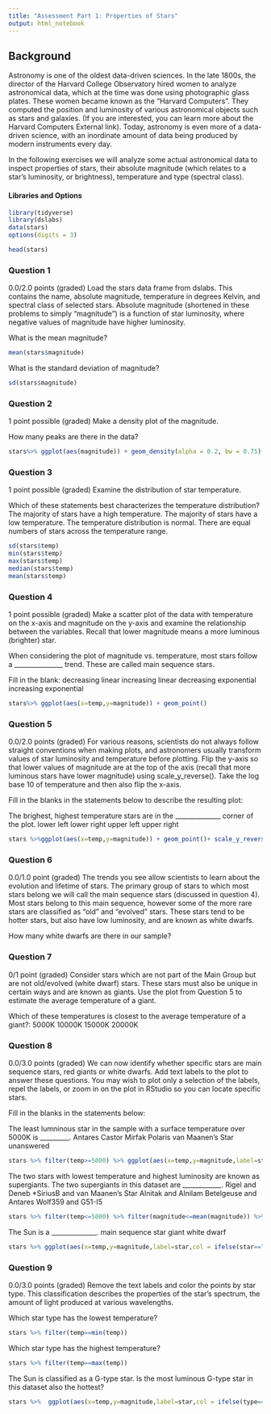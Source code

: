 ```yaml
---
title: "Assessment Part 1: Properties of Stars"
output: html_notebook
---
```


## Background
Astronomy is one of the oldest data-driven sciences. In the late 1800s, the director of the Harvard College Observatory hired women to analyze astronomical data, which at the time was done using photographic glass plates. These women became known as the “Harvard Computers”. They computed the position and luminosity of various astronomical objects such as stars and galaxies. (If you are interested, you can learn more about the Harvard Computers External link). Today, astronomy is even more of a data-driven science, with an inordinate amount of data being produced by modern instruments every day.

In the following exercises we will analyze some actual astronomical data to inspect properties of stars, their absolute magnitude (which relates to a star's luminosity, or brightness), temperature and type (spectral class).

#### Libraries and Options

```r
library(tidyverse)
library(dslabs)
data(stars)
options(digits = 3) 
```

```r
head(stars)
```

### Question 1
0.0/2.0 points (graded)
Load the stars data frame from dslabs. This contains the name, absolute magnitude, temperature in degrees Kelvin, and spectral class of selected stars. Absolute magnitude (shortened in these problems to simply "magnitude") is a function of star luminosity, where negative values of magnitude have higher luminosity.

What is the mean magnitude?


```r
mean(stars$magnitude)
```
What is the standard deviation of magnitude?
```r
sd(stars$magnitude)
```


### Question 2
1 point possible (graded)
Make a density plot of the magnitude.

How many peaks are there in the data?

```r
stars%>% ggplot(aes(magnitude)) + geom_density(alpha = 0.2, bw = 0.75)
```


### Question 3
1 point possible (graded)
Examine the distribution of star temperature.

Which of these statements best characterizes the temperature distribution?
The majority of stars have a high temperature.
The majority of stars have a low temperature.
The temperature distribution is normal.
There are equal numbers of stars across the temperature range.

```r
sd(stars$temp)
min(stars$temp)
max(stars$temp)
median(stars$temp)
mean(stars$temp)
```
### Question 4
1 point possible (graded)
Make a scatter plot of the data with temperature on the x-axis and magnitude on the y-axis and examine the relationship between the variables. Recall that lower magnitude means a more luminous (brighter) star.

When considering the plot of magnitude vs. temperature, most stars follow a _______________ trend. These are called main sequence stars.

Fill in the blank:
decreasing linear
increasing linear
decreasing exponential
increasing exponential



```r
stars%>% ggplot(aes(x=temp,y=magnitude)) + geom_point()
```

### Question 5
0.0/2.0 points (graded)
For various reasons, scientists do not always follow straight conventions when making plots, and astronomers usually transform values of star luminosity and temperature before plotting. Flip the y-axis so that lower values of magnitude are at the top of the axis (recall that more luminous stars have lower magnitude) using scale_y_reverse(). Take the log base 10 of temperature and then also flip the x-axis.

Fill in the blanks in the statements below to describe the resulting plot:

The brighest, highest temperature stars are in the ______________ corner of the plot.
lower left
lower right
upper left
upper right

```r
stars %>%ggplot(aes(x=temp,y=magnitude)) + geom_point()+ scale_y_reverse() + scale_x_reverse()+scale_x_continuous(trans = "log10")
```

### Question 6
0.0/1.0 point (graded)
The trends you see allow scientists to learn about the evolution and lifetime of stars. The primary group of stars to which most stars belong we will call the main sequence stars (discussed in question 4). Most stars belong to this main sequence, however some of the more rare stars are classified as “old” and “evolved” stars. These stars tend to be hotter stars, but also have low luminosity, and are known as white dwarfs.

How many white dwarfs are there in our sample?


### Question 7
0/1 point (graded)
Consider stars which are not part of the Main Group but are not old/evolved (white dwarf) stars. These stars must also be unique in certain ways and are known as giants. Use the plot from Question 5 to estimate the average temperature of a giant.

Which of these temperatures is closest to the average temperature of a giant?:
5000K
10000K
15000K
20000K


### Question 8
0.0/3.0 points (graded)
We can now identify whether specific stars are main sequence stars, red giants or white dwarfs. Add text labels to the plot to answer these questions. You may wish to plot only a selection of the labels, repel the labels, or zoom in on the plot in RStudio so you can locate specific stars.

Fill in the blanks in the statements below:

The least lumninous star in the sample with a surface temperature over 5000K is _________.
Antares
Castor
Mirfak
Polaris
van Maanen's Star
unanswered

```r
stars %>% filter(temp>=5000) %>% ggplot(aes(x=temp,y=magnitude,label=star)) + geom_point()+ scale_y_reverse() + scale_x_reverse()+scale_x_continuous(trans = "log10")+geom_text()
```
The two stars with lowest temperature and highest luminosity are known as supergiants. The two supergiants in this dataset are ____________.
Rigel and Deneb
*SiriusB and van Maanen's Star
Alnitak and Alnilam
Betelgeuse and Antares
Wolf359 and G51-I5

```r
stars %>% filter(temp<=5000) %>% filter(magnitude<=mean(magnitude)) %>% ggplot(aes(x=temp,y=magnitude,label=star)) + geom_point()+ scale_y_reverse() + scale_x_reverse()+scale_x_continuous(trans = "log10")+geom_text()
```

The Sun is a ______________.
main sequence star
giant
white dwarf
```r
stars %>% ggplot(aes(x=temp,y=magnitude,label=star,col = ifelse(star=="Sun",'red','green'))) + geom_point()+ scale_y_reverse() + scale_x_reverse()+scale_x_continuous(trans = "log10")+geom_text()
```


### Question 9
0.0/3.0 points (graded)
Remove the text labels and color the points by star type. This classification describes the properties of the star's spectrum, the amount of light produced at various wavelengths.

Which star type has the lowest temperature?

```r
stars %>% filter(temp==min(temp))

```
Which star type has the highest temperature?

```r
stars %>% filter(temp==max(temp))
```

The Sun is classified as a G-type star. Is the most luminous G-type star in this dataset also the hottest?

```r
stars %>%  ggplot(aes(x=temp,y=magnitude,label=star,col = ifelse(type=="G",'red','green'))) + geom_point()+ scale_y_reverse() + scale_x_reverse()+scale_x_continuous(trans = "log10")+geom_text()
```


```r

```



